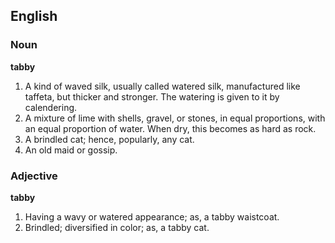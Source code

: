 ==English==

===Noun===

'''tabby'''

#A kind of waved silk, usually called watered silk, manufactured like taffeta, but thicker and stronger. The watering is given to it by calendering.
#A mixture of lime with shells, gravel, or stones, in equal proportions, with an equal proportion of water. When dry, this becomes as hard as rock.
#A brindled cat; hence, popularly, any cat.
#An old maid or gossip.

===Adjective===

'''tabby'''

#Having a wavy or watered appearance; as, a tabby waistcoat.
#Brindled; diversified in color; as, a tabby cat.